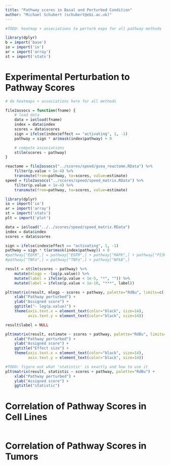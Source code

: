 ```yaml
---
title: "Pathway scores in Basal and Perturbed Condition"
author: "Michael Schubert (schubert@ebi.ac.uk)"
---
```


```r
#TODO: heatmap + associations to perturb exps for all pathway methods

library(dplyr)
b = import('base')
io = import('io')
ar = import('array')
st = import('stats')
```

# Experimental Perturbation to Pathway Scores

```r
# do heatmaps + associations here for all methods

file2assocs = function(fname) {
    # load data
    data = io$load(fname)
    index = data$index
    scores = data$scores
    sign = ifelse(index$effect == "activating", 1, -1)
    pathway = sign * ar$mask(index$pathway) + 0

    # compute associations
    st$lm(scores ~ pathway)
}

reactome = file2assocs("../scores/speed/gsea_reactome.RData") %>%
    filter(p.value < 1e-4) %>%
    transmute(from=pathway, to=scores, value=estimate)
speed = file2assocs("../scores/speed/speed_matrix.RData") %>%
    filter(p.value < 1e-4) %>%
    transmute(from=pathway, to=scores, value=estimate)
```

```r
library(dplyr)
io = import('io')
ar = import('array')
st = import('stats')
plt = import('plot')

data = io$load("../../scores/speed/speed_matrix.RData")
index = data$index
scores = data$scores

sign = ifelse(index$effect == "activating", 1, -1)
pathway = sign * t(ar$mask(index$pathway)) + 0
#pathway["EGFR",] = pathway["EGFR",] + pathway["MAPK",] + pathway["PI3K",]
#pathway["TNFa",] = pathway["TNFa",] + pathway["NFkB",]

result = st$lm(scores ~ pathway) %>%
    mutate(mlogp = -log(p.value)) %>%
    mutate(label = ifelse(p.value < 1e-5, "*", "")) %>%
    mutate(label = ifelse(p.value < 1e-10, "***", label))

plt$matrix(result, mlogp ~ scores + pathway, palette="RdBu", limits=c(-280,280)) +
    xlab("Pathway perturbed") +
    ylab("Assigned score") +
    ggtitle("- log(p.value)") +
    theme(axis.text.x = element_text(color="black", size=14),
          axis.text.y = element_text(color="black", size=14))

result$label = NULL

plt$matrix(result, estimate ~ scores + pathway, palette="RdBu", limits=c(-4,4)) +
    xlab("Pathway perturbed") +
    ylab("Assigned score") +
    ggtitle("Effect size") +
    theme(axis.text.x = element_text(color="black", size=14),
          axis.text.y = element_text(color="black", size=14))

#TODO: figure out what 'statistic' is exactly and how to use it
plt$matrix(result, statistic ~ scores + pathway, palette="RdBu") +
    xlab("Pathway perturbed") +
    ylab("Assigned score") +
    ggtitle("statistic")
```

# Correlation of Pathway Scores in Cell Lines

```r
```

# Correlation of Pathway Scores in Tumors

```r
```

